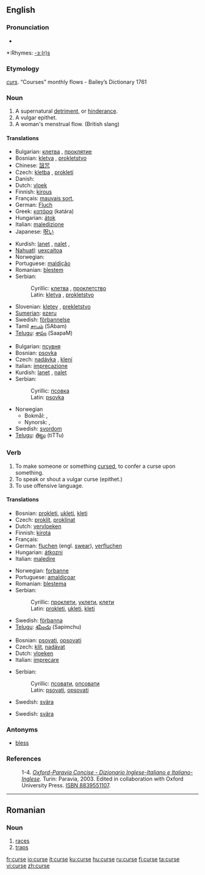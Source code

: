 {{wikipedia|dab=curse}}
==English==

===Pronunciation===
*{{audio|en-us-curse.ogg|Audio (US)}}

*:Rhymes: [[Rhymes:English:-ɜː(r)s|-ɜː(r)s]]

===Etymology===
{{OE.}} ''[[curs]]''.
“Courses” monthly flows - Bailey’s Dictionary 1761

===Noun===
{{wikipedia}}
{{en-noun}}

# A supernatural [[detriment]], or [[hinderance]].
# A vulgar epithet.
# A woman's menstrual flow. (British slang)

====Translations====
{{trans-top|supernatural detriment}}
*Bulgarian: [[клетва]] {{f}}, [[проклятие]] {{n}}
*Bosnian: [[kletva#Bosnian|kletva]] {{f}}, [[pokletstvo#Bosnian|prokletstvo]] {{n}}
*Chinese: [[詛咒]]
*Czech: [[kletba]] {{f}}, [[prokletí]] {{n}}
*Danish: {{t-|da|forbandelse|m}}
*Dutch: [[vloek]] {{m}}
*Finnish: [[kirous]]
*Français: [[mauvais sort]], {{t|fr|malédiction}}
*German: [[Fluch]] {{m}}
*Greek: [[κατάρα]] (katára) {{f}}
*Hungarian: [[átok]]
*Italian: [[maledizione]] {{m}} {{ref|1}}
*Japanese: [[呪い]]
{{trans-mid}}
*Kurdish: [[lanet]] {{f}}, [[nalet]] {{f}}, {{KUchar|[[جوێن]]}}
*[[Nahuatl]]: [[uexcaitoa]]
*Norwegian: {{t-|no|forbannelse|m}}
*Portuguese: [[maldição]] {{f}}
*Romanian: [[blestem]] {{n}}
*Serbian:
*:Cyrillic: [[клетва#Serbian|клетва]] {{f}}, [[проклетство#Serbian|проклетство]] {{n}}
*:Latin: [[kletva#Serbian|kletva]] {{f}}, [[prokletstvo#Serbian|prokletstvo]] {{n}}
*Slovenian: [[kletev]] {{f}}, [[prekletstvo]] {{m}}
*[[Sumerian]]: [[ezeru]]
*Swedish: [[förbannelse]] {{c}}
*Tamil [[சாபம்]] (SAbam)
*[[Telugu]]: [[శాపం]] (SaapaM)
{{trans-bottom}}

{{trans-top|vulgar epithet}}
*Bulgarian: [[псувня]] {{f}}
*Bosnian: [[psovka#Bosnian|psovka]] {{f}}
*Czech: [[nadávka]] {{f}}, [[klení]] {{n}}
*Italian: [[imprecazione]] {{f}}{{ref|2}}
*Kurdish: [[lanet]] {{f}}, [[nalet]] {{f}}
*Serbian:
*:Cyrillic: [[псовка#Serbian|псовка]] {{f}}
*:Latin: [[psovka#Serbian|psovka]] {{f}}
{{trans-mid}}
*Norwegian
**Bokmål: {{t-|no|ed|m}}, {{t-|no|banneord|n}}
**Nynorsk: {{t-|nn|eid|m}}, {{t-|nn|bannord|n}}
*Swedish: [[svordom]] {{c}}
*[[Telugu]]: [[తిట్టు]] (tiTTu)
{{trans-bottom}}

===Verb===
{{en-verb|curs|ing}}

# To make someone or something [[cursed]], to confer a curse upon something.
# To speak or shout a vulgar curse (epithet.)
# To use offensive language.

====Translations====
{{trans-top|to make something cursed}}
*Bosnian: [[prokleti#Bosnian|prokleti]], [[ukleti#Bosnian|ukleti]], [[kleti#Bosnian|kleti]]
*Czech: [[proklít]], [[proklínat]]
*Dutch: [[vervloeken]]
*Finnish: [[kirota]]
*Français: {{t|fr|maudire}}
*German: [[fluchen]] (engl. [[swear]]), [[verfluchen]]
*Hungarian: [[átkozni]]
*Italian: [[maledire]] {{ref|3}}
{{trans-mid}}
*Norwegian: [[forbanne]]
*Portuguese: [[amaldiçoar]]
*Romanian: [[blestema]]
*Serbian:
*:Cyrillic: [[проклети#Serbian|проклети]], [[уклети#Serbian|уклети]], [[клети#Serbian|клети]]
*:Latin: [[prokleti#Serbian|prokleti]], [[ukleti#Serbian|ukleti]], [[kleti#Serbian|kleti]]
*Swedish: [[förbanna]]
*[[Telugu]]: [[శపించు]] (Sapimchu)
{{trans-bottom}}

{{trans-top|to speak a vulgar curse}}
*Bosnian: [[psovati#Bosnian|psovati]], [[opsovati#Bosnian|opsovati]]
*Czech: [[klít]], [[nadávat]]
*Dutch: [[vloeken]]
*Italian: [[imprecare]] {{ref|4}}
{{trans-mid}}
*Serbian:
*:Cyrillic: [[псовати#Serbian|псовати]], [[опсовати#Serbian|опсовати]]
*:Latin: [[psovati#Serbian|psovati]], [[opsovati#Serbian|opsovati]]
*Swedish: [[svära]]
{{trans-bottom}}

{{trans-top|use offensive language}}
{{trans-mid}}
*Swedish: [[svära]]
{{trans-bottom}}

===Antonyms===
*[[bless]]

===References===
: 1-4. {{note|1}}{{note|2}}{{note|3}}{{note|4}} ''[http://www.oxfordparavia.it/ Oxford-Paravia Concise - Dizionario Inglese-Italiano e Italiano-Inglese]''. Turin: Paravia, 2003. Edited in collaboration with Oxford University Press. [[W:Wikipedia:book sources| ISBN 8839551107]].

----

==Romanian==

===Noun===
{{ro-pl|cursă|gend=f}}

# [[races]]
# [[traps]]

[[fr:curse]]
[[io:curse]]
[[it:curse]]
[[ku:curse]]
[[hu:curse]]
[[ru:curse]]
[[fi:curse]]
[[ta:curse]]
[[vi:curse]]
[[zh:curse]]